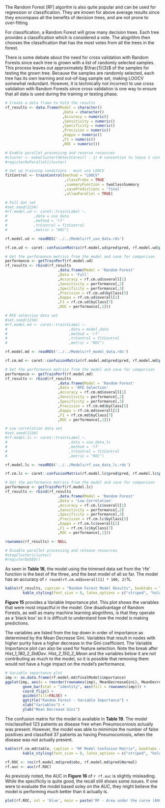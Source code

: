 \subsection{Random Forest Models}

The Random Forest [RF] algoritm is also quite popular and can be used for regression or classification. They are known for above average results since they encompass all the benefits of decision trees, and are not prone to over-fitting. 

For classification, a Random Forest will grow many decision trees. Each tree provides a classification which is considered a vote. The alogrithm then chooses the classification that has the most votes from all the trees in the forest.

There is some debate about the need for cross validation with Random Forests since each tree is grown with a list of randomly selected samples. This process leaves out approximately $\frac{1}{3}$ of the samples for testing the grown tree. Because the samples are randomly selected, each tree has its own learning and out-of-bag sample set, making LOOCV somewhat redundant. However, it is technically not incorrect to use cross validation with Random Forests since cross validation is one way to ensure that all data is used during the training or testing phase.

```r

# Create a data frame to hold the results
rf_results <- data.frame(Model = character()
                          ,Data = character()
                          ,Accuracy = numeric()
                          ,Sensitivity = numeric()
                          ,Specificity = numeric()
                          ,Precision = numeric()
                          ,Kappa = numeric()
                          ,F1 = numeric()
                          ,ROC = numeric())
```

```r

# Enable parallel processing and reserve resources
#cluster <- makeCluster(detectCores() - 1) # convention to leave 1 core for OS
#registerDoParallel(cluster)

# Set up training conditions - must use LOOCV
fitControl <- trainControl(method = "LOOCV"
                           ,classProbs = TRUE 
                           ,summaryFunction = twoClassSummary
                           ,savePredictions = 'final'
                           ,allowParallel = TRUE)

# Full dat set
#set.seed(1234)
#rf.model.ud <- caret::train(Label ~.
#            ,data = use_data
#            ,method = 'rf'
#            ,trControl = fitControl
#            ,metric = "ROC")

rf.model.ud <- readRDS('../../Models/rf_use_data.rds')

rf.cm.ud <- caret::confusionMatrix(rf.model.ud$pred$pred, rf.model.ud$pred$obs)

# Get the performance metrics from the model and save for comparison
performance <- getTrainPerf(rf.model.ud)
rf_results <- rbind(rf_results
                        ,data.frame(Model = 'Random Forest'
                        ,Data = 'Full'
                        ,Accuracy = rf.cm.ud$overall[1]
                        ,Sensitivity = performance[,2]
                        ,Specificity = performance[,3]
                        ,Precision = rf.cm.ud$byClass[5]
                        ,Kappa = rf.cm.ud$overall[2]
                        ,F1 = rf.cm.ud$byClass[7]
                        ,ROC = performance[,1]))

# RFE selection data set
#set.seed(1234)
#rf.model.md <- caret::train(Label ~.
#                            ,data = model_data
#                            ,method = 'rf'
#                            ,trControl = fitControl
#                            ,metric = "ROC")

rf.model.md <- readRDS('../../Models/rf_model_data.rds')

rf.cm.md <- caret::confusionMatrix(rf.model.md$pred$pred, rf.model.md$pred$obs)

# Get the performance metrics from the model and save for comparison
performance <- getTrainPerf(rf.model.md)
rf_results <- rbind(rf_results
                        ,data.frame(Model = 'Random Forest'
                        ,Data = 'RFE Selection'
                        ,Accuracy = rf.cm.md$overall[1]
                        ,Sensitivity = performance[,2]
                        ,Specificity = performance[,3]
                        ,Precision = rf.cm.md$byClass[5]
                        ,Kappa = rf.cm.md$overall[2]
                        ,F1 = rf.cm.md$byClass[7]
                        ,ROC = performance[,1]))

# Low correlation data set
#set.seed(1234)
#rf.model.lc <- caret::train(Label ~.
#                            ,data = use_data_lc
#                            ,method = 'rf'
#                            ,trControl = fitControl
#                            ,metric = "ROC")

rf.model.lc <- readRDS('../../Models/rf_use_data_lc.rds')

rf.cm.lc <- caret::confusionMatrix(rf.model.lc$pred$pred, rf.model.lc$pred$obs)

# Get the performance metrics from the model and save for comparison
performance <- getTrainPerf(rf.model.lc)
rf_results <- rbind(rf_results
                        ,data.frame(Model = 'Random Forest'
                        ,Data = 'Low Correlation'
                        ,Accuracy = rf.cm.lc$overall[1]
                        ,Sensitivity = performance[,2]
                        ,Specificity = performance[,3]
                        ,Precision = rf.cm.lc$byClass[5]
                        ,Kappa = rf.cm.lc$overall[2]
                        ,F1 = rf.cm.lc$byClass[7]
                        ,ROC = performance[,1]))

rownames(rf_results) <- NULL

# Disable parallel processing and release resources
#stopCluster(cluster)
#registerDoSEQ()

```

As seen in __Table 18__, the model using the trimmed data set from the 'rfe' function is the best of the three, and the best model of all so far. The model has an accuracy of `r round(rf.cm.md$overall[1] * 100, 2)`%. 

```r

kable(rf_results, caption = "Random Forest Model Results", booktabs = TRUE) %>% 
        kable_styling(font_size = 8, latex_options = c("striped", "hold_position"))

```

\FloatBarrier

__Figure 15__ provides a Variable Importance plot. This plot shows the variables that were most impactful in the model. One disadvantage of Random Forests, as well as many machine learning alogrithms, is that they operate as a 'black box' so it is difficult to understand how the model is making predictions.

The variables are listed from the top down in order of importance as determined by the Mean Decrease Gini. Variables that result in nodes with higher purity have a higher decrease in the Gini coefficient. The Variable Importance plot can also be used for feature selection. Note the break after *Hist_1_180_2_StdDev*. *Hist_2_150_2_Mean* and the variables below it are not contributing as much to the model, so it is possible that removing them would not have a huge impact on the model's performance.

```r

# Variable importance plot
imp <- as.data.frame(rf.model.md$finalModel$importance)
ggplot(imp, aes(x = reorder(rownames(imp), MeanDecreaseGini), MeanDecreaseGini)) +
        geom_bar(stat = "identity", aes(fill = rownames(imp))) + 
        coord_flip() + 
        guides(fill=FALSE) + 
        ggtitle("Random Forest - Variable Importance") +
        xlab("Variables") +
        ylab("Mean Decrease Gini")

```

The confusion matrix for the model is available in __Table 19__. The model misclassified 123 patients as disease free when Pneumoconiosis actually was present. However, the model was able to mimimize the number of false positives and classified 37 patients as having Pneumoconiosis, when the disease was not actually present.

```r

kable(rf.cm.md$table, caption = "RF Model Confusion Matrix", booktabs = TRUE) %>% 
        kable_styling(font_size = 8, latex_options = c("striped", "hold_position"))

rf.ROC <- roc(rf.model.md$pred$obs, rf.model.md$pred$Normal)
rf.auc <- auc(rf.ROC)

```

As previosly noted, the AUC in __Figure 16__ of `r rf.auc` is slightly misleading. While the specificity is quite good, the recall still shows some issues. If one were to evaluate the model based soley on the AUC, they might believe the model is performing much better than it actually is.

```r

plot(rf.ROC, col = 'blue', main = paste('RF - Area under the curve (AUC):', round(auc(rf.ROC),2)))

```